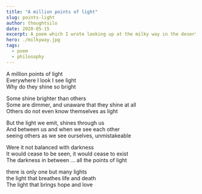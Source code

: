 ```yaml
---
title: "A million points of light"
slug: points-light
author: thoughtsilo
date: 2020-05-15
excerpt: A poem which I wrote looking up at the milky way in the desert in Dubai
hero: ./milkyway.jpg
tags:
  - poem
  - philosophy
---
```


A million points of light  
Everywhere I look I see light  
Why do they shine so bright

Some shine brighter than others  
Some are dimmer, and unaware that they shine at all  
Others do not even know themselves as light  

But the light we emit, shines through us  
And between us and when we see each other  
seeing others as we see ourselves, unmistakeable

Were it not balanced with darkness   
It would cease to be seen, it would cease to exist  
The darkness in between … all the points of light  

there is only one but many lights  
the light that breathes life and death  
The light that brings hope and love 